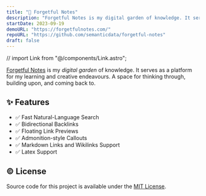 ```yaml
---
title: "🌱 Forgetful Notes"
description: "Forgetful Notes is my digital garden of knowledge. It serves as a platform for my learning and creative endeavours. A space for thinking through, building upon, and coming back to."
startDate: 2023-09-19
demoURL: "https://forgetfulnotes.com/"
repoURL: "https://github.com/semanticdata/forgetful-notes"
draft: false
---
```


// import Link from "@/components/Link.astro";

<p><a href="https://forgetfulnotes.com">Forgetful Notes</a> is my <em>digital garden</em> of knowledge. It serves as a platform for my learning and creative endeavours. A space for thinking through, building upon, and coming back to.</p>

## ✨ Features

- ✅ Fast Natural-Language Search
- ✅ Bidirectional Backlinks
- ✅ Floating Link Previews
- ✅ Admonition-style Callouts
- ✅ Markdown Links and Wikilinks Support
- ✅ Latex Support

## © License

<p>Source code for this project is available under the <a href="https://github.com/semanticdata/forgetful-notes/blob/main/LICENSE">MIT License</a>.</p>
